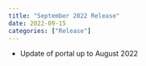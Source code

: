 ```yaml
---
title: "September 2022 Release"
date: 2022-09-15
categories: ["Release"]
---
```


<script src="/rmarkdown-libs/header-attrs/header-attrs.js"></script>


<ul>
<li>Update of portal up to August 2022</li>
</ul>
